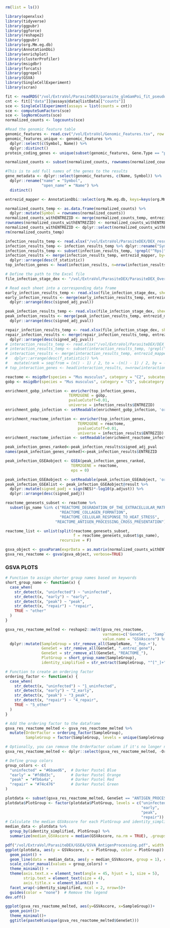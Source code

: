 ```r
rm(list = ls())
```


```r
library(openxlsx)
library(tidyverse)
library(ggpubr)
library(ggforce)
library(reshape2)
library(ggpubr)
library(org.Mm.eg.db)
library(AnnotationDbi)
library(enrichplot)
library(clusterProfiler)
library(msigdbr)
library(forcats)
library(ggrepel)
library(GSVA)
library(SingleCellExperiment)
library(scran)
```

```r
fit <- readRDS("/vol/ExtraVol/ParasiteDEX/parasite_glmGamPoi_fit_pseudobulked.RDS")
cnt <- fit[["data"]]@assays@data@listData[["counts"]]
sce <- SingleCellExperiment(assays = list(counts = cnt))
sce <- computeSumFactors(sce)
sce <- logNormCounts(sce)
normalized_counts <- logcounts(sce)

#Read the genomic feature table
genomic_features <- read.csv("/vol/ExtraVol/Genomic_Features.tsv", row.names = NULL, sep="\t")
genomic_features_unique <- genomic_features %>%
  dplyr::select(c(Symbol, Name)) %>%
  dplyr::distinct()
protein_coding_genes <- unique(subset(genomic_features, Gene.Type == "protein-coding")$Symbol)

normalized_counts <- subset(normalized_counts, rownames(normalized_counts) %in% protein_coding_genes)

#This is to add full names of the genes to the results
gene_metadata <- dplyr::select(genomic_features, c(Name, Symbol)) %>% 
  dplyr::rename("name" = "Symbol",
                "open_name" = "Name") %>%
  distinct()

entrezid_mapper <- AnnotationDbi::select(org.Mm.eg.db, keys=keys(org.Mm.eg.db), columns = c("SYMBOL", "ENTREZID")) %>% dplyr::rename("Symbol" = "SYMBOL")

normalized_counts_temp <- as.data.frame(normalized_counts) %>%
  dplyr::mutate(Symbol = rownames(normalized_counts))
normalized_counts_withENTREZID <- merge(normalized_counts_temp, entrezid_mapper, by="Symbol")
rownames(normalized_counts_withENTREZID) <- normalized_counts_withENTREZID$ENTREZID
normalized_counts_withENTREZID <- dplyr::select(normalized_counts_withENTREZID, -c(ENTREZID, Symbol))
rm(normalized_counts_temp)

infection_results_temp <- read.xlsx("/vol/ExtraVol/ParasiteDEX/DEX_results_parasite_infection_pseudobulked.xlsx")
infection_results_temp <- infection_results_temp %>% dplyr::rename("Symbol" = "name")
infection_results_temp <- subset(infection_results_temp, !grepl("^Rps|^Rpl", Symbol))
infection_results <- merge(infection_results_temp, entrezid_mapper, by="Symbol") %>%
  dplyr::arrange(desc(f_statistic))
top_infection_genes <- head(infection_results, n=nrow(infection_results)/100)$ENTREZID

# Define the path to the Excel file
file_infection_stage_dex <- "/vol/ExtraVol/ParasiteDEX/ParasiteDEX_OverallStageGenes_Pseudobulked.xlsx"

# Read each sheet into a corresponding data frame
early_infection_results_temp <- read.xlsx(file_infection_stage_dex, sheet = "early")
early_infection_results <- merge(early_infection_results_temp, entrezid_mapper, by="Symbol") %>%
  dplyr::arrange(desc(signed_adj_pval))

peak_infection_results_temp <- read.xlsx(file_infection_stage_dex, sheet = "peak")
peak_infection_results <- merge(peak_infection_results_temp, entrezid_mapper, by="Symbol") %>%
  dplyr::arrange(desc(signed_adj_pval))

repair_infection_results_temp <- read.xlsx(file_infection_stage_dex, sheet = "repair")
repair_infection_results <- merge(repair_infection_results_temp, entrezid_mapper, by="Symbol") %>%
  dplyr::arrange(desc(signed_adj_pval))
# interaction_results_temp <- read.xlsx("/vol/ExtraVol/ParasiteDEX/DEX_results_parasite_interaction_pseudobulked.xlsx")
# interaction_results_temp <- subset(interaction_results_temp, !grepl("^Rps|^Rpl", Symbol))
# interaction_results <- merge(interaction_results_temp, entrezid_mapper, by="Symbol") %>%
#   dplyr::arrange(desc(f_statistic)) %>% 
#   mutate(rank = seq(from = (n() - 1) / 2, to = -(n() - 1) / 2, by = -1))
# top_interaction_genes <- head(interaction_results, n=nrow(interaction_results)/100)$ENTREZID

reactome <- msigdbr(species = "Mus musculus", category = "C2", subcategory = "CP:REACTOME") %>% dplyr::select(gs_name, entrez_gene)
gobp <- msigdbr(species = "Mus musculus", category = "C5", subcategory = "GO:BP") %>% dplyr::select(gs_name, entrez_gene)
```

```r
enrichment_gobp_infection <- enricher(top_infection_genes, 
                            TERM2GENE = gobp, 
                            pvalueCutoff=0.01,
                            universe = infection_results$ENTREZID)
enrichment_gobp_infection <- setReadable(enrichment_gobp_infection, 'org.Mm.eg.db', "ENTREZID")
```

```r
enrichment_reactome_infection <- enricher(top_infection_genes, 
                                TERM2GENE = reactome,
                                pvalueCutoff=0.01,
                                universe = infection_results$ENTREZID)
enrichment_reactome_infection <- setReadable(enrichment_reactome_infection, 'org.Mm.eg.db', "ENTREZID")
```

```r
peak_infection_genes_ranked<-peak_infection_results$signed_adj_pval
names(peak_infection_genes_ranked)<-peak_infection_results$ENTREZID

peak_infection_GSEAobject <- GSEA(peak_infection_genes_ranked, 
                             TERM2GENE = reactome,
                             eps = 0)

peak_infection_GSEAobject <- setReadable(peak_infection_GSEAobject, 'org.Mm.eg.db', 'ENTREZID')
peak_infection_GSEAlist <- peak_infection_GSEAobject@result %>%
  dplyr::mutate(signed_padj = sign(NES)*-log10(p.adjust)) %>%
  dplyr::arrange(desc(signed_padj))
```

```r
reactome_genesets_subset <- reactome %>% 
  subset(gs_name %in% c("REACTOME_DEGRADATION_OF_THE_EXTRACELLULAR_MATRIX",
                        "REACTOME_COLLAGEN_FORMATION",
                        "REACTOME_CELLULAR_RESPONSE_TO_HEAT_STRESS",
                      "REACTOME_ANTIGEN_PROCESSING_CROSS_PRESENTATION"))

reactome_list <- unlist(split(reactome_genesets_subset, 
                              f = reactome_genesets_subset$gs_name), 
                        recursive = F)
```

```r
gsva_object <- gsvaParam(exprData = as.matrix(normalized_counts_withENTREZID), geneSets = reactome_list)
gsva_res_reactome <- gsva(gsva_object, verbose=TRUE)
```

### GSVA PLOTS ###

```r
# Function to assign shorter group names based on keywords
short_group_name <- function(x) {
  case_when(
    str_detect(x, "uninfected") ~ "uninfected",
    str_detect(x, "early") ~ "early",
    str_detect(x, "peak") ~ "peak",
    str_detect(x, "repair") ~ "repair",
    TRUE ~ "other"
  )
}

gsva_res_reactome_melted <- reshape2::melt(gsva_res_reactome, 
                                           varnames=c('GeneSet', 'SampleName'),
                                           value.name = "GSVAscore") %>%
  dplyr::mutate(SampleGroup = str_remove_all(SampleName, '_Rep.+'),
                GeneSet = str_remove_all(GeneSet, ".entrez_gene"),
                GeneSet = str_remove_all(GeneSet, "REACTOME_"),
                PlotGroup = short_group_name(SampleGroup),
                identity_simplified = str_extract(SampleGroup, "^[^_]+"))

# Function to create an ordering factor
ordering_factor <- function(x) {
  case_when(
    str_detect(x, "uninfected") ~ "1_uninfected",
    str_detect(x, "early") ~ "2_early",
    str_detect(x, "peak") ~ "3_peak",
    str_detect(x, "repair") ~ "4_repair",
    TRUE ~ "5_other"
  )
}

# Add the ordering factor to the dataframe
gsva_res_reactome_melted <- gsva_res_reactome_melted %>%
  mutate(OrderFactor = ordering_factor(SampleGroup),
         SampleGroup = factor(SampleGroup, levels = unique(SampleGroup[order(OrderFactor)])))

# Optionally, you can remove the OrderFactor column if it's no longer needed
gsva_res_reactome_melted <- dplyr::select(gsva_res_reactome_melted, -OrderFactor)

# Define group colors
group_colors <- c(
  "uninfected" = "#6baed6",  # Darker Pastel Blue
  "early" = "#fd8d3c",       # Darker Pastel Orange
  "peak" = "#fb6a4a",        # Darker Pastel Red
  "repair" = "#74c476"       # Darker Pastel Green
)
```

```r
plotdata <- subset(gsva_res_reactome_melted, GeneSet == "ANTIGEN_PROCESSING_CROSS_PRESENTATION")
plotdata$PlotGroup <- factor(plotdata$PlotGroup, levels = c("uninfected",
                                                            "early",
                                                            "peak",
                                                            "repair"))
# Calculate the median GSVAscore for each PlotGroup and identity_simplified
median_data <- plotdata %>%
  group_by(identity_simplified, PlotGroup) %>%
  summarize(median_GSVAscore = median(GSVAscore, na.rm = TRUE), .groups = 'drop')

pdf("/vol/ExtraVol/ParasiteDEX/GSEA/GSVA_AntigenProcessing.pdf", width = 2, height = 6)
ggplot(plotdata, aes(y = GSVAscore, x = PlotGroup, color = PlotGroup)) +
  geom_point() +
  geom_line(data = median_data, aes(y = median_GSVAscore, group = 1), color = "black") +
  scale_color_manual(values = group_colors) +
  theme_minimal() +
  theme(axis.text.x = element_text(angle = 45, hjust = 1, size = 5),
        strip.text = element_text(size = 4),
        axis.title.x = element_blank()) +
  facet_wrap(~identity_simplified, ncol = 2, nrow=5)+
  guides(color = "none")  # Remove the legend
dev.off()
```

```r
ggplot(gsva_res_reactome_melted, aes(y=GSVAscore, x=SampleGroup))+
  geom_point()+
  theme_minimal()+
  ggtitle(paste0(unique(gsva_res_reactome_melted$GeneSet)))
  
```


